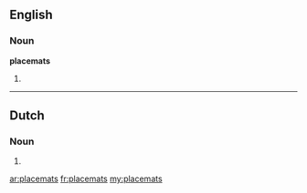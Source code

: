 ==English==
===Noun===
'''placemats'''
# {{plural of|[[placemat]]}}

----

==Dutch==
===Noun===
{{head|nl}}
# {{nl-noun-form|pl=1|placemat}}

[[ar:placemats]]
[[fr:placemats]]
[[my:placemats]]